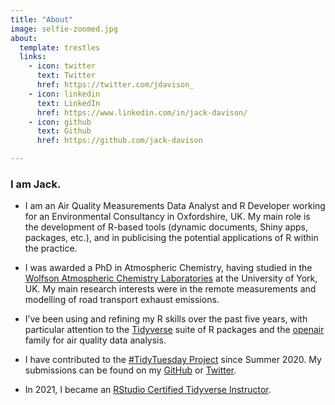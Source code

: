 ```yaml
---
title: "About"
image: selfie-zoomed.jpg
about:
  template: trestles
  links:
    - icon: twitter
      text: Twitter
      href: https://twitter.com/jdavison_
    - icon: linkedin
      text: LinkedIn
      href: https://www.linkedin.com/in/jack-davison/
    - icon: github
      text: Github
      href: https://github.com/jack-davison

---
```


### I am Jack.

- I am an Air Quality Measurements Data Analyst and R Developer working for an Environmental Consultancy in Oxfordshire, UK. My main role is the development of R-based tools (dynamic documents, Shiny apps, packages, etc.), and in publicising the potential applications of R within the practice.

- I was awarded a PhD in Atmospheric Chemistry, having studied in the [Wolfson Atmospheric Chemistry Laboratories](https://www.york.ac.uk/chemistry/research/wacl/) at the University of York, UK. My main research interests were in the remote measurements and modelling of road transport exhaust emissions.

- I've been using and refining my R skills over the past five years, with particular attention to the [Tidyverse](https://www.tidyverse.org/) suite of R packages and the [openair](https://github.com/davidcarslaw/openair) family for air quality data analysis.

- I have contributed to the [#TidyTuesday Project](https://github.com/rfordatascience/tidytuesday/blob/master/README.md) since Summer 2020. My submissions can be found on my [GitHub](https://github.com/jack-davison) or [Twitter](https://twitter.com/JDavison_).

- In 2021, I became an [RStudio Certified Tidyverse Instructor](https://education.rstudio.com/trainers/).
